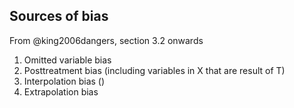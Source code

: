 ## Sources of bias

From @king2006dangers, section 3.2 onwards

1. Omitted variable bias
2. Posttreatment bias (including variables in X that are result of T)
3. Interpolation bias ()
4. Extrapolation bias
